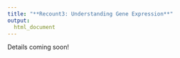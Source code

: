 ```yaml
---
title: "**Recount3: Understanding Gene Expression**"
output:
  html_document
---
```


Details coming soon!
